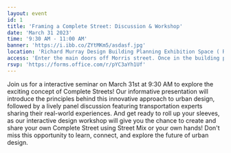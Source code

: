 ```yaml
---
layout: event
id: 1
title: 'Framing a Complete Street: Discussion & Workshop'
date: 'March 31 2023'
time: '9:30 AM - 11:00 AM'
banner: 'https://i.ibb.co/ZYtMKm5/asdasf.jpg'
location: 'Richard Murray Design Building Planning Exhibition Space ( Room 3105). 5257 Morris Street, Halifax, NS'
access: 'Enter the main doors off Morris street. Once in the building proceed immediately left to access the stairs to the third floor. To access the elevator, proceed straight through them main doors and walk straight following the curved wall on your left. Turn left and walk to the end to find the elevator.'
rsvp: 'https://forms.office.com/r/pYC3aYh1Uf'
---
```

Join us for a interactive seminar on March 31st at 9:30 AM to explore the exciting concept of Complete Streets! Our informative presentation will introduce the principles behind this innovative approach to urban design, followed by a lively panel discussion featuring transportation experts sharing their real-world experiences. And get ready to roll up your sleeves, as our interactive design workshop will give you the chance to create and share your own Complete Street using Street Mix or your own hands! Don't miss this opportunity to learn, connect, and explore the future of urban design. 
